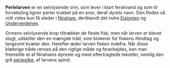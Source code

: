 {{title:Perlelarve}}
{{author:Laura Holmegaard}}
{{timestamp:2010-01-03T16:16:03Z}}
{{copyright:Perlelarve}}
'''Perlelarven''' er en selvlysende orm, som lever i klart ferskvand og som til forveksling ligner perler trukket på en snor, deraf dyrets navn. Den findes så vidt vides kun få steder i [[Niraham]], deriblandt det indre [[Eislonien]] og [[Underverdenen]].

Ormens selvlysende krop tiltrækker de fleste fisk, men når larven er blevet slugt, udskiller den en mængde tråd, som blokerer for fiskens iltindtag og langsomt kvæler den. Herefter æder larven fisken indefra. Når disse klæbrige tråde renses på den rigtige måde og forarbejdes, kan man fremstille et af Nirahams dyreste og mest eftertragtede tekstiler, nemlig den grå [[perlesilke]], af larvens spind.